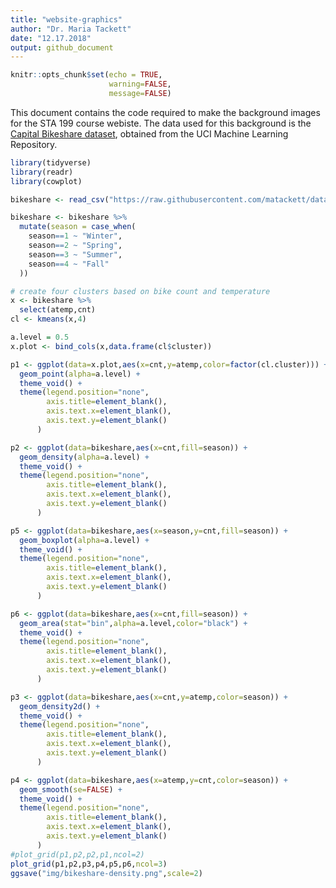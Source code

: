 ```yaml
---
title: "website-graphics"
author: "Dr. Maria Tackett"
date: "12.17.2018"
output: github_document
---
```


```r
knitr::opts_chunk$set(echo = TRUE,
                      warning=FALSE,
                      message=FALSE)
```

This document contains the code required to make the background images for the STA 199 course webiste. The data used for this background is the [Capital Bikeshare dataset](https://archive.ics.uci.edu/ml/datasets/bike+sharing+dataset), obtained from the UCI Machine Learning Repository.

```r
library(tidyverse)
library(readr)
library(cowplot)
```

```r
bikeshare <- read_csv("https://raw.githubusercontent.com/matackett/data/master/capital-bikeshare.csv")                          
```


```r
bikeshare <- bikeshare %>%
  mutate(season = case_when(
    season==1 ~ "Winter",
    season==2 ~ "Spring",
    season==3 ~ "Summer",
    season==4 ~ "Fall"
  ))
```

```r
# create four clusters based on bike count and temperature
x <- bikeshare %>%
  select(atemp,cnt)
cl <- kmeans(x,4)
```

```r
a.level = 0.5
x.plot <- bind_cols(x,data.frame(cl$cluster))

p1 <- ggplot(data=x.plot,aes(x=cnt,y=atemp,color=factor(cl.cluster))) +
  geom_point(alpha=a.level) +
  theme_void() +
  theme(legend.position="none",
        axis.title=element_blank(),
        axis.text.x=element_blank(),
        axis.text.y=element_blank()
      )

p2 <- ggplot(data=bikeshare,aes(x=cnt,fill=season)) +
  geom_density(alpha=a.level) +
  theme_void() +
  theme(legend.position="none",
        axis.title=element_blank(),
        axis.text.x=element_blank(),
        axis.text.y=element_blank()
      )

p5 <- ggplot(data=bikeshare,aes(x=season,y=cnt,fill=season)) +
  geom_boxplot(alpha=a.level) +
  theme_void() +
  theme(legend.position="none",
        axis.title=element_blank(),
        axis.text.x=element_blank(),
        axis.text.y=element_blank()
      )

p6 <- ggplot(data=bikeshare,aes(x=cnt,fill=season)) +
  geom_area(stat="bin",alpha=a.level,color="black") +
  theme_void() +
  theme(legend.position="none",
        axis.title=element_blank(),
        axis.text.x=element_blank(),
        axis.text.y=element_blank()
      )

p3 <- ggplot(data=bikeshare,aes(x=cnt,y=atemp,color=season)) +
  geom_density2d() +
  theme_void() +
  theme(legend.position="none",
        axis.title=element_blank(),
        axis.text.x=element_blank(),
        axis.text.y=element_blank()
      )

p4 <- ggplot(data=bikeshare,aes(x=atemp,y=cnt,color=season)) +
  geom_smooth(se=FALSE) +
  theme_void() +
  theme(legend.position="none",
        axis.title=element_blank(),
        axis.text.x=element_blank(),
        axis.text.y=element_blank()
      )
#plot_grid(p1,p2,p2,p1,ncol=2)
plot_grid(p1,p2,p3,p4,p5,p6,ncol=3)
ggsave("img/bikeshare-density.png",scale=2)
```


